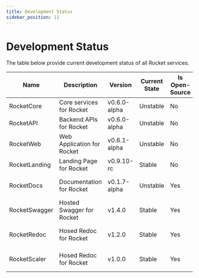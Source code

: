```yaml
---
title: Development Status
sidebar_position: 11
---
```


# Development Status

The table below provide current development status of all Rocket services.

| Name          | Description                | Version      | Current State | Is Open-Source | Repository Link                                        |
| ------------- | -------------------------- | ------------ | ------------- | -------------- | ------------------------------------------------------ |
| RocketCore    | Core services for Rocket   | v0.6.0-alpha | Unstable      | No             | -                                                      |
| RocketAPI     | Backend APIs for Rocket    | v0.6.0-alpha | Unstable      | No             | -                                                      |
| RocketWeb     | Web Application for Rocket | v0.6.1-alpha | Unstable      | No             | -                                                      |
| RocketLanding | Landing Page for Rocket    | v0.9.10-rc   | Stable        | No             | -                                                      |
| RocketDocs    | Documentation for Rocket   | v0.1.7-alpha | Unstable      | Yes            | https://github.com/rocket-org-imdeepmind/RocketDocs    |
| RocketSwagger | Hosted Swagger for Rocket  | v1.4.0       | Stable        | Yes            | https://github.com/rocket-org-imdeepmind/RocketSwagger |
| RocketRedoc   | Hosed Redoc for Rocket     | v1.2.0       | Stable        | Yes            | https://github.com/rocket-org-imdeepmind/RocketRedoc   |
| RocketScaler  | Hosed Redoc for Rocket     | v1.0.0       | Stable        | Yes            | https://github.com/rocket-org-imdeepmind/RocketScaler  |

